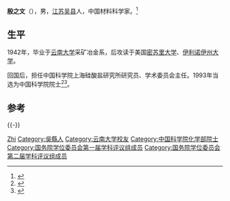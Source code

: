 '''殷之文'''（{{bd|1919年|5月30日|2006年|7月18日}}），男，[[江苏|江苏]][[吴县|吴县]]人，中国材料科学家。<ref>{{Cite book|title=二十世纪中国名人辞典|author=蔡开松, 于信凤主编; 曾卓明, 周溯源, 赵书刚副主编|publisher=辽宁人民出版社|year=1991|isbn=|location=沈阳|pages=}}</ref>

== 生平 ==
1942年，毕业于[[云南大学|云南大学]]采矿冶金系，后攻读于美国[[密苏里大学|密苏里大学]]、[[伊利诺伊州大学|伊利诺伊州大学]]。

回国后，担任中国科学院上海硅酸盐研究所研究员、学术委员会主任。1993年当选为中国科学院院士<ref>{{cite web|title=院士专家　殷之文|url=http://www.sic.ac.cn/gkjj/zjys/yzw/index.html|website=中国科学院上海硅酸盐研究所|accessdate=2013-10-13|archive-date=2019-09-09|archive-url=https://web.archive.org/web/20190909135149/http://www.sic.ac.cn/gkjj/zjys/yzw/index.html|dead-url=no}}</ref><ref>{{cite web|title=殷之文　简历|url=http://sourcedb.sic.cas.cn/zw/rck/200912/t20091203_2680526.html|website=中国科学院上海硅酸盐研究所|accessdate=2018-01-07|archive-date=2020-05-25|archive-url=https://web.archive.org/web/20200525041706/http://sourcedb.sic.cas.cn/zw/rck/200912/t20091203_2680526.html|dead-url=no}}</ref>。

== 参考 ==
{{reflist}}

{{-}}
{{中国科学院化学部院士}}
{{国务院学位委员会第一届学科评议组/工学}}
{{国务院学位委员会第二届学科评议组/工学}}

{{Authority control}}

{{DEFAULTSORT:Yin}}
[[Category:殷姓|Zhi]]
[[Category:吳縣人|Category:吳縣人]]
[[Category:云南大学校友|Category:云南大学校友]]
[[Category:中国科学院化学部院士|Category:中国科学院化学部院士]]
[[Category:国务院学位委员会第一届学科评议组成员|Category:国务院学位委员会第一届学科评议组成员]]
[[Category:国务院学位委员会第二届学科评议组成员|Category:国务院学位委员会第二届学科评议组成员]]